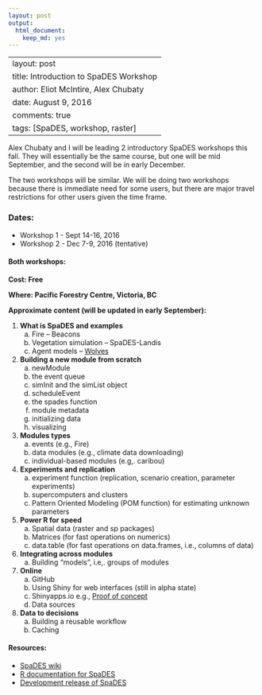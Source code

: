 ```yaml
---
layout: post
output:
  html_document:
    keep_md: yes
---
```

---
layout: post
title: Introduction to SpaDES Workshop
author: Eliot McIntire, Alex Chubaty
date: August 9, 2016
comments: true
tags: [SpaDES, workshop, raster]
---

Alex Chubaty and I will be leading 2 introductory SpaDES workshops this fall. They will essentially be the same course, but one will be mid September, and the second will be in early December. 

The two workshops will be similar. We will be doing two workshops because there is immediate need for some users, but there are major travel restrictions for other users given the time frame.

### Dates: 

- Workshop 1 - Sept 14-16, 2016
- Workshop 2 - Dec 7-9, 2016 (tentative)

#### Both workshops:

**Cost: Free**

**Where: Pacific Forestry Centre, Victoria, BC**

**Approximate content (will be updated in early September):**

1.	**What is SpaDES and examples**  
    a.	Fire – Beacons  
    b.	Vegetation simulation – SpaDES-Landis  
    c.	Agent models – [Wolves](http://htmlpreview.github.io/?https://github.com/PredictiveEcology/SpaDES-modules/blob/master/modules/wolfAlps/wolfAlps.html)

2.	**Building a new module from scratch**  
    a. newModule  
    b. the event queue  
    c. simInit and the simList object  
    d. scheduleEvent  
    e. the spades function  
    f. module metadata  
    g. initializing data  
    h. visualizing  
  
3.	**Modules types**  
    a. events (e.g., Fire)  
    b. data modules (e.g., climate data downloading)  
    c. individual-based modules (e.g,. caribou)  

4.	**Experiments and replication**  
    a.	experiment function (replication, scenario creation, parameter experiments)  
    b.	supercomputers and clusters  
    c.	Pattern Oriented Modeling (POM function) for estimating unknown parameters  

5.	**Power R for speed**
    a.	Spatial data (raster and sp packages)  
    b.	Matrices  (for fast operations on numerics)  
    c.	data.table (for fast operations on data.frames, i.e., columns of data)  

6.	**Integrating across modules**
    a.	Building “models”, i.e,. groups of modules

7.	**Online**
    a.	GitHub  
    b.	Using Shiny for web interfaces (still in alpha state)  
    c.	Shinyapps.io e.g., [Proof of concept](https://spades.shinyapps.io/ForestChange_ProofOfConcept/)  
    d.	Data sources  

8.	**Data to decisions**
    a.	Building a reusable workflow
    b.	Caching
    
#### Resources:

- [SpaDES wiki](https://github.com/PredictiveEcology/SpaDES/wiki)
- [R documentation for SpaDES](http://www.rdocumentation.org/packages/SpaDES/versions/1.2.0)
- [Development release of SpaDES](https://github.com/PredictiveEcology/SpaDES/tree/development)
